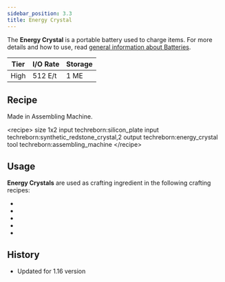 ```yaml
---
sidebar_position: 3.3
title: Energy Crystal
---
```


<ItemImage file="energy_crystal" alt="Energy Crystal" size="200" />

The **Energy Crystal** is a portable battery used to charge items. For more details and how to use, read [general information about Batteries](/docs/items/battery).

| Tier | I/O Rate | Storage |
| ---- | -------- | ------- |
| High | 512 E/t  | 1 ME    |

## Recipe

Made in Assembling Machine.

\<recipe\> size 1x2 input techreborn:silicon_plate input techreborn:synthetic_redstone_crystal,2 output techreborn:energy_crystal tool techreborn:assembling_machine \</recipe\>

<Machine recipe="input techreborn:silicon_plate input techreborn:synthetic_redstone_crystal,2 output techreborn:energy_crystal tool techreborn:assembling_machine" />

## Usage

**Energy Crystals** are used as crafting ingredient in the following crafting recipes:

- <McItem slug="techreborn:lapotron_crystal"/>
- <McItem slug="techreborn:adjustable_su"/>
- <McItem slug="techreborn:charge_o_mat"/>
- <McItem slug="techreborn:fusion_control_computer"/>
- <McItem slug="techreborn:MFE"/>

## History

- Updated for 1.16 version